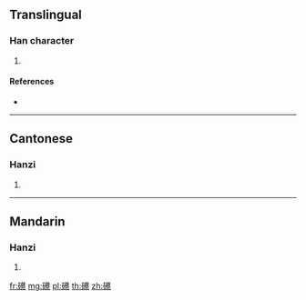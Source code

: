 {{character info/new}}
==Translingual==

===Han character===
{{Han char|rn=112|rad=石|as=14|sn=19|four=14691|canj=MRTBF|ids=⿰石蔡}}

# {{defn|Han|sort=石14}}

====References====
* {{Han ref|kx=0838.070|dkj=24555|dj=1255.150|hdz=42461.020|uh=7924|ud=31012|bh=F47D|bd=62589}}

----

==Cantonese==

===Hanzi===
{{yue-hanzi|jyut=|y=chaat3}}

# {{defn|lang=yue|sort=石14}}

----

==Mandarin==

===Hanzi===
{{cmn-hanzi|pin=[[cǎ]] ([[ca3]])|wg=ts'a<sup>3</sup>}}

# {{defn|lang=cmn|sort=石14}}

[[fr:礤]]
[[mg:礤]]
[[pl:礤]]
[[th:礤]]
[[zh:礤]]